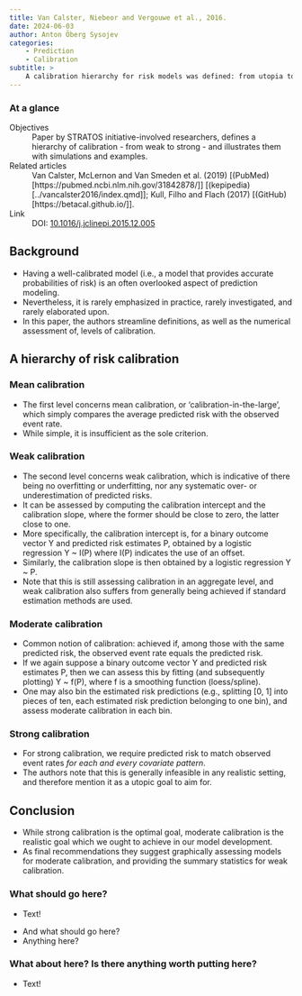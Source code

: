 ```yaml
---
title: Van Calster, Niebeor and Vergouwe et al., 2016.
date: 2024-06-03
author: Anton Öberg Sysojev
categories:
    - Prediction
    - Calibration
subtitle: >
    A calibration hierarchy for risk models was defined: from utopia to empirical data
---
```


::: {.callout-note}

### At a glance

Objectives
: Paper by STRATOS initiative-involved researchers, defines a hierarchy of calibration - from weak to strong - and illustrates them with simulations and examples.

Related articles
: Van Calster, McLernon and Van Smeden et al. (2019) [(PubMed)[https://pubmed.ncbi.nlm.nih.gov/31842878/]] [(kepipedia)[../vancalster2016/index.qmd]]; Kull, Filho and Flach (2017) [(GitHub)[https://betacal.github.io/]].

Link
: DOI: [10.1016/j.jclinepi.2015.12.005 ](https://doi-org.proxy.kib.ki.se/10.1016/j.jclinepi.2015.12.005)

:::

## Background
- Having a well-calibrated model (i.e., a model that provides accurate probabilities of risk) is an often overlooked aspect of prediction modeling.
- Nevertheless, it is rarely emphasized in practice, rarely investigated, and rarely elaborated upon.
- In this paper, the authors streamline definitions, as well as the numerical assessment of, levels of calibration.

## A hierarchy of risk calibration
### Mean calibration
- The first level concerns mean calibration, or 'calibration-in-the-large', which simply compares the average predicted risk with the observed event rate.
- While simple, it is insufficient as the sole criterion.

### Weak calibration
- The second level concerns weak calibration, which is indicative of there being no overfitting or underfitting, nor any systematic over- or underestimation of predicted risks.
- It can be assessed by computing the calibration intercept and the calibration slope, where the former should be close to zero, the latter close to one.
- More specifically, the calibration intercept is, for a binary outcome vector Y and predicted risk estimates P, obtained by a logistic regression Y ~ I(P) where I(P) indicates the use of an offset.
- Similarly, the calibration slope is then obtained by a logistic regression Y ~ P.
- Note that this is still assessing calibration in an aggregate level, and weak calibration also suffers from generally being achieved if standard estimation methods are used.

### Moderate calibration
- Common notion of calibration: achieved if, among those with the same predicted risk, the observed event rate equals the predicted risk.
- If we again suppose a binary outcome vector Y and predicted risk estimates P, then we can assess this by fitting (and subsequently plotting) Y ~ f(P), where f is a smoothing function (loess/spline).
- One may also bin the estimated risk predictions (e.g., splitting [0, 1] into pieces of ten, each estimated risk prediction belonging to one bin), and assess moderate calibration in each bin.

### Strong calibration
- For strong calibration, we require predicted risk to match observed event rates *for each and every covariate pattern*.
- The authors note that this is generally infeasible in any realistic setting, and therefore mention it as a utopic goal to aim for.

## Conclusion
- While strong calibration is the optimal goal, moderate calibration is the realistic goal which we ought to achieve in our model development.
- As final recommendations they suggest graphically assessing models for moderate calibration, and providing the summary statistics for weak calibration.

::: {.callout-warning}

### What should go here?
- Text!

:::

- And what should go here?
- Anything here?

::: {.callout-note}

### What about here? Is there anything worth putting here?
- Text!

:::

